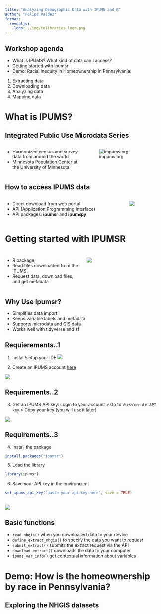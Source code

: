 ```yaml
---
title: "Analyzing Demographic Data with IPUMS and R"
author: "Felipe Valdez"
format: 
  revealjs:
    logo: ./img/tulibraries_logo.png
---
```


## Workshop agenda

- What is IPUMS? What kind of data can I access?
- Getting started with ipumsr
- Demo: Racial Inequity in Homeownership in Pennsylvania:
1. Extracting data
2. Downloading data
3. Analyzing data
4. Mapping data


# What is IPUMS?

## Integrated Public Use Microdata Series


:::::::{.columns}

:::::{.column width="50%"}
- Harmonized census and survey data from around the world
- Minnesota Population Center at the University of Minnesota
:::::

:::::{.column width="50%"}
![impums.org](./img/products.png)
:::::

::::::


## How to access IPUMS data

::::::{.columns}

:::::{.column}
- Direct download from web portal
- API (Application Programming Interface)
- API packages: **ipumsr** and **ipumspy**
:::::

:::::{.column}
![](./img/download.png)
:::::

::::::

# Getting started with **IPUMSR**

## {.invisible}

:::::{.columns}

::::{.column width="50%"}

- R package
- Read files downloaded from the IPUMS
- Request data, download files, and get metadata

::::

::::{.column width="50%"}
![](./img/ipumsr_logo.png)
::::

:::::

## Why Use ipumsr?

- Simplifies data import
- Keeps variable labels and metadata
- Supports microdata and GIS data
- Works well with tidyverse and sf

## Requierements..1

1. Install/setup your IDE
![](./img/ides.png)

2. Create an IPUMS account [here](https://account.ipums.org/user/new)

![](./img/register.png)

## Requirements..2

3. Get an IPUMS API key: Login to your account > Go to `View/create API key` > Copy your key (you will use it later)

![](https://raw.githubusercontent.com/fmvaldezg/IPUMSR_workshop25/main/img/key.gif)

## Requirements..3

4. Install the package

```.r
install.packages("ipumsr")
```

5. Load the library
```.r
library(ipumsr)
```

6. Save your API key in the environment
```.r
set_ipums_api_key("paste-your-api-key-here", save = TRUE)
```

## {.invisible}

![](./img/options.png)

## Basic functions

- `read_nhgis()` when you downloaded data to your device
- `define_extract_nhgis()` to specify the data you want to request
- `submit_extract()` submits the extract request via the API
- `download_extract()` downloads the data to your computer
- `ipums_var_info()` get contextual information about variables

# Demo: How is the homeownership by race in Pennsylvania?

## Exploring the NHGIS datasets

```.r

```

